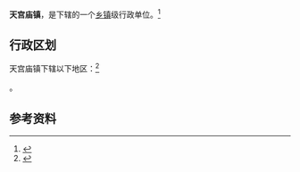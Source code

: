 {{中国乡级行政区|37/17/23/102/000}}

'''天宫庙镇'''，是{{PRC admin/fullname|37/17/23/102/000|3}}下辖的一个[[乡镇|乡镇]]级行政单位。<ref>{{PRC admin/ref sgc|{{PRC admin/parent|37/17/23/102/000}}}}</ref>

== 行政区划 ==

天宫庙镇下辖以下地区：<ref>{{PRC admin/ref sgc|37/17/23/102/000}}</ref>

{{PRC admin/children|37/17/23/102/000}}。

== 参考资料 ==

{{reflist}}

{{行政区划小作品}}
{{PRC admin/navcat|37/17/23/102/000}}